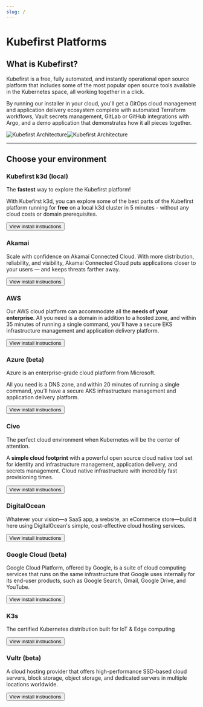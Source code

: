 ```yaml
---
slug: /
---
```



# Kubefirst Platforms

## What is Kubefirst?

Kubefirst is a free, fully automated, and instantly operational open source platform that includes some of the most popular open source tools available in the Kubernetes space, all working together in a click.

By running our installer in your cloud, you'll get a GitOps cloud management and application delivery ecosystem complete with automated Terraform workflows, Vault secrets management, GitLab or GitHub integrations with Argo, and a demo application that demonstrates how it all pieces together.

![Kubefirst Architecture](img/common/kubefirst/architecture-light.svg#light-mode)![Kubefirst Architecture](img/common/kubefirst/architecture-dark.svg#dark-mode)

---

## Choose your environment

<div className="row">
    <div className="col col--4 margin-bottom--lg">
        <div className="card">
            <div className="card__image">
                <K3dHeader />
            </div>
            <div className="card__body">
            <h3>Kubefirst k3d (local)</h3>
            <p>
               The <strong>fastest</strong> way to explore the Kubefirst platform!
            </p>
            <p>
               With Kubefirst k3d, you can explore some of the best parts of the Kubefirst platform running for <strong>free</strong> on a local k3d cluster in 5 minutes - without any cloud costs or domain prerequisites.
            </p>
            </div>
            <div className="card__footer">
                <form>
                    <button className="button button--secondary button--block" formAction="k3d/overview/">View install instructions</button>
                </form>
            </div>
        </div>
    </div>
    <div className="col col--4 margin-bottom--lg">
        <div className="card">
            <div className="card__image">
                <AkamaiHeader />
            </div>
            <div className="card__body">
            <h3>Akamai</h3>
            <p>Scale with confidence on Akamai Connected Cloud. With more distribution, reliability, and visibility, Akamai Connected Cloud puts applications closer to your users — and keeps threats farther away.</p>
            </div>
            <div className="card__footer">
                <form>
                    <button className="button button--secondary button--block" formAction="akamai/overview/">View install instructions</button>
                </form>
            </div>
        </div>
    </div>
    <div className="col col--4 margin-bottom--lg">
        <div className="card">
            <div className="card__image">
                <AWSHeader />
            </div>
            <div className="card__body">
            <h3>AWS</h3>
            <p>
               Our AWS cloud platform can accommodate all the <strong>needs of your enterprise</strong>. All you need is a domain in addition to a hosted zone, and within 35 minutes of running a single command, you'll have a secure EKS infrastructure management and application delivery platform.
            </p>
            </div>
            <div className="card__footer">
                <form>
                    <button className="button button--secondary button--block" formAction="aws/overview/">View install instructions</button>
                </form>
            </div>
        </div>
    </div>
    <div className="col col--4 margin-bottom--lg">
        <div className="card">
            <div className="card__image">
                <AzureHeader />
            </div>
            <div className="card__body">
            <h3>Azure (beta)</h3>
            <p>
               Azure is an enterprise-grade cloud platform from Microsoft.
            </p>
            <p>
               All you need is a DNS zone, and within 20 minutes of running a single command, you'll have a secure AKS infrastructure management and application delivery platform.
            </p>
            </div>
            <div className="card__footer">
                <form>
                    <button className="button button--secondary button--block" formAction="azure/overview/">View install instructions</button>
                </form>
            </div>
        </div>
    </div>
    <div className="col col--4 margin-bottom--lg">
        <div className="card">
            <div className="card__image">
                <CivoHeader />
            </div>
            <div className="card__body">
            <h3>Civo</h3>
            <p>
               The perfect cloud environment when Kubernetes will be the center of attention.
            </p>
            <p>A <strong>simple cloud footprint</strong> with a powerful open source cloud native tool set for identity and infrastructure management, application delivery, and secrets management. Cloud native infrastructure with incredibly fast provisioning times.</p>
            </div>
            <div className="card__footer">
                <form>
                    <button className="button button--secondary button--block" formAction="civo/overview/">View install instructions</button>
                </form>
            </div>
        </div>
    </div>
    <div className="col col--4 margin-bottom--lg">
        <div className="card">
            <div className="card__image">
                <DOHeader />
            </div>
            <div className="card__body">
            <h3>DigitalOcean</h3>
            <p>Whatever your vision—a SaaS app, a website, an eCommerce store—build it here using DigitalOcean's simple, cost-effective cloud hosting services.</p>
            </div>
            <div className="card__footer">
                <form>
                    <button className="button button--secondary button--block" formAction="do/overview/">View install instructions</button>
                </form>
            </div>
        </div>
    </div>
    <div className="col col--4 margin-bottom--lg">
        <div className="card">
            <div className="card__image">
                <GCPHeader />
            </div>
            <div className="card__body">
            <h3>Google Cloud (beta)</h3>
            <p>Google Cloud Platform, offered by Google, is a suite of cloud computing services that runs on the same infrastructure that Google uses internally for its end-user products, such as Google Search, Gmail, Google Drive, and YouTube.</p>
            </div>
            <div className="card__footer">
                <form>
                    <button className="button button--secondary button--block" formAction="gcp/overview/">View install instructions</button>
                </form>
            </div>
        </div>
    </div>
    <div className="col col--4 margin-bottom--lg">
        <div className="card">
            <div className="card__image">
                <K3sHeader />
            </div>
            <div className="card__body">
            <h3>K3s</h3>
            <p>The certified Kubernetes distribution built for IoT & Edge computing</p>
            </div>
            <div className="card__footer">
                <form>
                    <button className="button button--secondary button--block" formAction="k3s/overview/">View install instructions</button>
                </form>
            </div>
        </div>
    </div>
    <div className="col col--4 margin-bottom--lg">
        <div className="card">
            <div className="card__image">
                <VultrHeader />
            </div>
            <div className="card__body">
            <h3>Vultr (beta)</h3>
            <p>A cloud hosting provider that offers high-performance SSD-based cloud servers, block storage, object storage, and dedicated servers in multiple locations worldwide.</p>
            </div>
            <div className="card__footer">
                <form>
                    <button className="button button--secondary button--block" formAction="vultr/overview/">View install instructions</button>
                </form>
            </div>
        </div>
    </div>
</div>
